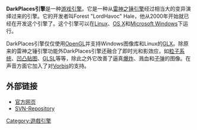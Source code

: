 {{NoteTA
| G1=Games
}}

'''DarkPlaces引擎'''是一种[[游戏引擎|游戏引擎]]。它是一种从[[雷神之锤引擎|雷神之锤引擎]]经过相当大的变异演绎过来的引擎。它的开发者叫Forest "LordHavoc" Hale，他从2000年开始就已经在开发这个引擎了。这个引擎可以在[[Linux|Linux]]、[[OS_X|OS X]]和[[Microsoft_Windows|Microsoft Windows]]下运行。

DarkPlaces引擎仅仅使用[[OpenGL|OpenGL]]并支持Windows图像库和Linux的[[GLX|GLX]]。除原来的雷神之锤引擎功能外DarkPlaces引擎还融合了即时光和影效应，如[[粒子系统|粒子系统]]、[[凹凸贴图|凹凸贴图]]、[[GLSL|GLSL]]等等，除此之外它改善了逼真[[爆炸|爆炸]]、溅血和[[子弹|子弹]]的图像。在声音方面它加入了对[[Vorbis|Vorbis]]的支持。

== 外部链接 ==

* [http://icculus.org/twilight/darkplaces/ 官方网页]{{WebCite|url=https://www.webcitation.org/66HxZOkOJ?url=http://icculus.org/twilight/darkplaces/ |date=20120319205500 |dateformat=iso }}
* [http://svn.icculus.org/twilight/trunk/darkplaces/ SVN-Repository]{{Wayback|url=http://svn.icculus.org/twilight/trunk/darkplaces/ |date=20160223135138 }}

[[Category:遊戲引擎|Category:遊戲引擎]]

{{videogame-software-stub}}